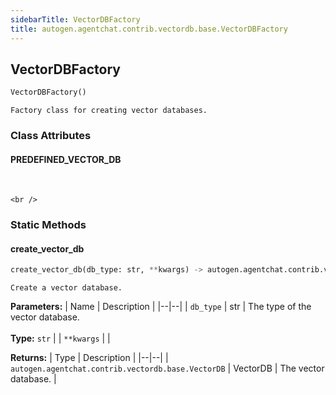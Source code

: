```yaml
---
sidebarTitle: VectorDBFactory
title: autogen.agentchat.contrib.vectordb.base.VectorDBFactory
---
```

<h2 id="autogen.agentchat.contrib.vectordb.base.VectorDBFactory" class="doc doc-heading">
    <code class="doc-symbol doc-symbol-heading doc-symbol-class"></code>
    <span class="doc doc-object-name doc-class-name">VectorDBFactory</span>
</h2>

```python
VectorDBFactory()
```

    Factory class for creating vector databases.

### Class Attributes

<code class="doc-symbol doc-symbol-heading doc-symbol-attribute"></code>
#### PREDEFINED_VECTOR_DB
<br />

    <br />

### Static Methods

<code class="doc-symbol doc-symbol-heading doc-symbol-method"></code>
#### create_vector_db

```python
create_vector_db(db_type: str, **kwargs) -> autogen.agentchat.contrib.vectordb.base.VectorDB
```

    Create a vector database.

<b>Parameters:</b>
| Name | Description |
|--|--|
| `db_type` | str | The type of the vector database.<br/><br/>**Type:** `str` |
| `**kwargs` |  |

<b>Returns:</b>
| Type | Description |
|--|--|
| `autogen.agentchat.contrib.vectordb.base.VectorDB` | VectorDB \| The vector database. |

<br />
